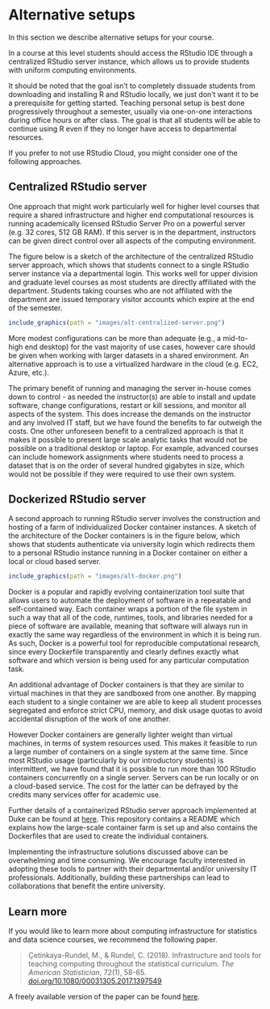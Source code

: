 # Alternative setups {#alternative-setups}

In this section we describe alternative setups for your course.

In a course at this level students should access the RStudio IDE through a centralized RStudio server instance, which allows us to provide students with uniform computing environments.

It should be noted that the goal isn't to completely dissuade students from downloading and installing R and RStudio locally, we just don't want it to be a prerequisite for getting started.
Teaching personal setup is best done progressively throughout a semester, usually via one-on-one interactions during office hours or after class.
The goal is that all students will be able to continue using R even if they no longer have access to departmental resources.

If you prefer to not use RStudio Cloud, you might consider one of the following approaches.

## Centralized RStudio server

One approach that might work particularly well for higher level courses that require a shared infrastructure and higher end computational resources is running academically licensed RStudio Server Pro on a powerful server (e.g. 32 cores, 512 GB RAM).
If this server is in the department, instructors can be given direct control over all aspects of the computing environment.

The figure below is a sketch of the architecture of the centralized RStudio server approach, which shows that students connect to a single RStudio server instance via a departmental login.
This works well for upper division and graduate level courses as most students are directly affiliated with the department.
Students taking courses who are not affiliated with the department are issued temporary visitor accounts which expire at the end of the semester.

```r
include_graphics(path = "images/alt-centralized-server.png")
```

More modest configurations can be more than adequate (e.g., a mid-to-high end desktop) for the vast majority of use cases, however care should be given when working with larger datasets in a shared environment.
An alternative approach is to use a virtualized hardware in the cloud (e.g. EC2, Azure, etc.).

The primary benefit of running and managing the server in-house comes down to control - as needed the instructor(s) are able to install and update software, change configurations, restart or kill sessions, and monitor all aspects of the system.
This does increase the demands on the instructor and any involved IT staff, but we have found the benefits to far outweigh the costs.
One other unforeseen benefit to a centralized approach is that it makes it possible to present large scale analytic tasks that would not be possible on a traditional desktop or laptop.
For example, advanced courses can include homework assignments where students need to process a dataset that is on the order of several hundred gigabytes in size, which would not be possible if they were required to use their own system.

## Dockerized RStudio server

A second approach to running RStudio server involves the construction and hosting of a farm of individualized Docker container instances.
A sketch of the architecture of the Docker containers is in the figure below, which shows that students authenticate via university login which redirects them to a personal RStudio instance running in a Docker container on either a local or cloud based server.

```r
include_graphics(path = "images/alt-docker.png")
```

Docker is a popular and rapidly evolving containerization tool suite that allows users to automate the deployment of software in a repeatable and self-contained way.
Each container wraps a portion of the file system in such a way that all of the code, runtimes, tools, and libraries needed for a piece of software are available, meaning that software will always run in exactly the same way regardless of the environment in which it is being run.
As such, Docker is a powerful tool for reproducible computational research, since every Dockerfile transparently and clearly defines exactly what software and which version is being used for any particular computation task.

An additional advantage of Docker containers is that they are similar to virtual machines in that they are sandboxed from one another.
By mapping each student to a single container we are able to keep all student processes segregated and enforce strict CPU, memory, and disk usage quotas to avoid accidental disruption of the work of one another.

However Docker containers are generally lighter weight than virtual machines, in terms of system resources used.
This makes it feasible to run a large number of containers on a single system at the same time.
Since most RStudio usage (particularly by our introductory students) is intermittent, we have found that it is possible to run more than 100 RStudio containers concurrently on a single server.
Servers can be run locally or on a cloud-based service.
The cost for the latter can be defrayed by the credits many services offer for academic use.

Further details of a containerized RStudio server approach implemented at Duke can be found at [here](https://github.com/mccahill/docker-rstudio).
This repository contains a README which explains how the large-scale container farm is set up and also contains the Dockerfiles that are used to create the individual containers.

Implementing the infrastructure solutions discussed above can be overwhelming and time consuming.
We encourage faculty interested in adopting these tools to partner with their departmental and/or university IT professionals.
Additionally, building these partnerships can lead to collaborations that benefit the entire university.

## Learn more

If you would like to learn more about computing infrastructure for statistics and data science courses, we recommend the following paper.

> Çetinkaya-Rundel, M., & Rundel, C.
> (2018).
> Infrastructure and tools for teaching computing throughout the statistical curriculum.
> *The American Statistician*, 72(1), 58-65.
> [doi.org/10.1080/00031305.2017.1397549](https://doi.org/10.1080/00031305.2017.1397549)

A freely available version of the paper can be found [here](https://peerj.com/preprints/3181/).
